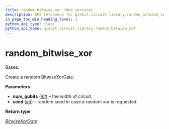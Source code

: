 ```yaml
---
title: random_bitwise_xor (dev version)
description: API reference for qiskit.circuit.library.random_bitwise_xor in the dev version of qiskit
in_page_toc_min_heading_level: 1
python_api_type: class
python_api_name: qiskit.circuit.library.random_bitwise_xor
---
```


<span id="random-bitwise-xor" />

# random\_bitwise\_xor

<Class id="qiskit.circuit.library.random_bitwise_xor" isDedicatedPage={true} github="https://github.com/Qiskit/qiskit/tree/main/qiskit/circuit/library/boolean_logic/quantum_xor.py#L154-L165" signature="qiskit.circuit.library.random_bitwise_xor(num_qubits, seed)" modifiers="class">
  Bases:

  Create a random BitwiseXorGate.

  **Parameters**

  *   **num\_qubits** ([*int*](https://docs.python.org/3/library/functions.html#int "(in Python v3.13)")) – the width of circuit.
  *   **seed** ([*int*](https://docs.python.org/3/library/functions.html#int "(in Python v3.13)")) – random seed in case a random xor is requested.

  **Return type**

  [*BitwiseXorGate*](qiskit.circuit.library.BitwiseXorGate "qiskit.circuit.library.boolean_logic.quantum_xor.BitwiseXorGate")
</Class>

